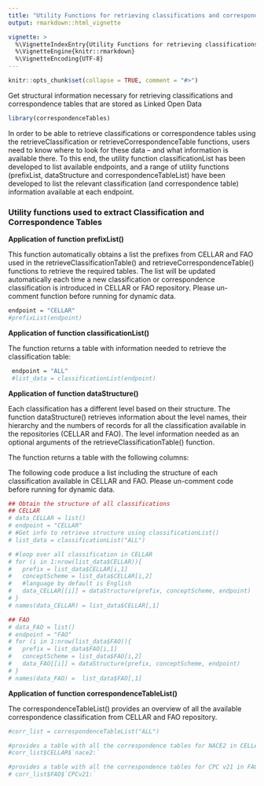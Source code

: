 ```yaml
---
title: "Utility Functions for retrieving classifications and correspondence tables"
output: rmarkdown::html_vignette

vignette: >
  %\VignetteIndexEntry{Utility Functions for retrieving classifications and correspondence tables}
  %\VignetteEngine{knitr::rmarkdown}
  %\VignetteEncoding{UTF-8}
---
```


```r
knitr::opts_chunk$set(collapse = TRUE, comment = "#>")
```

Get structural information necessary for retrieving classifications and correspondence tables that are stored as Linked Open Data

```r
library(correspondenceTables)
```

In order to be able to retrieve classifications or correspondence tables using the retrieveClassification or retrieveCorrespondenceTable functions, users need to know where to look for these data – and what information is available there. To this end, the utility function classificationList has been developed to list available endpoints, and a range of utility functions (prefixList, dataStructure and correspondenceTableList) have been developed to list the relevant classification (and correspondence table) information available at each endpoint. 


### Utility functions used to extract Classification and Correspondence Tables 


**Application of function prefixList()**

This function automatically obtains a list the prefixes from CELLAR and FAO used in the retrieveClassificationTable() and retrieveCorrespondenceTable() functions to retrieve the required tables. The list will be updated automatically each time a new classification or correspondence classification is introduced in CELLAR or FAO repository. Please un-comment function before running for dynamic data.

```r
endpoint = "CELLAR"
#prefixList(endpoint)
```

**Application of function classificationList()**

The function returns a table with information needed to retrieve the classification table:
\itemize{
    \item Prefix name: the  SPARQL instruction for a declaration of a namespace prefix
    \item Conceptscheme: a unique identifier associated to specific classification table
    \item URI: the URL from which the SPARQL query was retrieved
    \item Name: the name of the table retrieved
}

```r
 endpoint = "ALL"
 #list_data = classificationList(endpoint)
```


**Application of function dataStructure()**

Each classification has a different level based on their structure. The function dataStructure() retrieves information about the level names, their hierarchy and the numbers of records for all the classification available in the repositories (CELLAR and FAO). The level information needed as an optional arguments of the retrieveClassificationTable() function. 

The function returns a table with the following columns:        
\itemize{
     \item Concept_Scheme: a unique identifier associated to specific classification table
     \item Level: the levels of the objects in the collection
     \item Depth: identify the hierarchy of each level
     \item Count: the number of objects retrieved in each level
}

The following code produce a list including the structure of each classification available in CELLAR and FAO. 
Please un-comment code before running for dynamic data.
```r
## Obtain the structure of all classifications 
## CELLAR
# data_CELLAR = list()
# endpoint = "CELLAR"
# #Get info to retrieve structure using classificationList()
# list_data = classificationList("ALL")

# #loop over all classification in CELLAR
# for (i in 1:nrow(list_data$CELLAR)){
#   prefix = list_data$CELLAR[i,1] 
#   conceptScheme = list_data$CELLAR[i,2] 
#   #language by default is English
#   data_CELLAR[[i]] = dataStructure(prefix, conceptScheme, endpoint)
# }
# names(data_CELLAR) = list_data$CELLAR[,1] 

## FAO 
# data_FAO = list()
# endpoint = "FAO"
# for (i in 1:nrow(list_data$FAO)){
#   prefix = list_data$FAO[i,1]
#   conceptScheme = list_data$FAO[i,2] 
#   data_FAO[[i]] = dataStructure(prefix, conceptScheme, endpoint)
# }
# names(data_FAO) =  list_data$FAO[,1]
```


**Application of function correspondenceTableList()**

The correspondenceTableList() provides an overview of all the available correspondence classification from CELLAR and FAO repository. 

```r
#corr_list = correspondenceTableList("ALL")

#provides a table with all the correspondence tables for NACE2 in CELLAR
#corr_list$CELLAR$`nace2:`

#provides a table with all the correspondence tables for CPC v21 in FAO
# corr_list$FAO$`CPCv21:`
```

